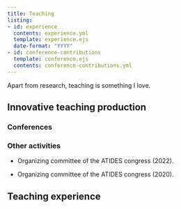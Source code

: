 ```yaml
---
title: Teaching
listing:
- id: experience
  contents: experience.yml
  template: experience.ejs
  date-format: "YYYY"
- id: conference-contributions
  template: conference.ejs
  contents: conference-contributions.yml
---
```


Apart from research, teaching is something I love.

## Innovative teaching production

### Conferences

::: {#conference-contributions}
:::

### Other activities

* Organizing committee of the ATIDES congress (2022).

* Organizing committee of the ATIDES congress (2020).

## Teaching experience

::: {#experience}
:::
